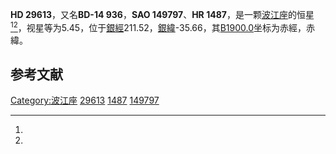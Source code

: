{{Starbox begin
| name = HD 29613
}}
{{Starbox observe
| epoch = [[J2000.0|J2000.0]]
| constell = [[波江座|波江座]]<ref name=SIMBAD>{{cite web
 | url=http://simbad.u-strasbg.fr/simbad/sim-id?Ident=HR+1487
 | title =Pulsating variable Star
 | publisher=Centre de Données astronomiques de Strasbourg
 | work=SIMBAD
 | accessdate=2012-07-13}}</ref><ref name=DATA>{{cite web
 | url=http://vizier.u-strasbg.fr/viz-bin/VizieR-5?-out.add=.&-source=5050&-corr=PK=HR&-out.max=9999&HR=1487
 | title=VizieR Detailed Page
 | accessdate=2012-07-13
 | archive-date=2016-03-05
 | archive-url=https://web.archive.org/web/20160305031109/http://vizier.u-strasbg.fr/viz-bin/VizieR-5?-out.add=.&-source=5050&-corr=PK=HR&-out.max=9999&HR=1487
 | dead-url=no
 }}</ref>
| 星官 = 
| ra = {{RA|4|39|19.7}}<ref name=SIMBAD /><ref name=DATA />
| dec = {{DEC|-14|21|33}}<ref name=SIMBAD /><ref name=DATA />
| appmag_v = 5.45<ref name=SIMBAD /><ref name=DATA />
}}
{{Starbox character
| class = K1IVa<ref name=SIMBAD /><ref name=DATA />
| b-v = 1.06<ref name=SIMBAD /><ref name=DATA />
| u-b = <ref name=SIMBAD /><ref name=DATA />
| r-i = <ref name=SIMBAD /><ref name=DATA />
| variable = 
}}
{{Starbox astrometry
| radial_v = 
| prop_mo_ra = 56
| parallax = 0.007
| p_error = 
}}
{{Starbox catalog
| names =BD-14 936，[[SAO星表|SAO]] 149797，[[HD星表|HD]] 29613，[[HR星表|HR]] 1487}}
{{Starbox reference |Simbad=HR+1487}}
{{Starbox end}}

'''HD 29613'''，又名'''BD-14 936'''，'''SAO 149797'''、'''HR 1487'''，是一颗[[波江座|波江座]]的恒星<ref name=SIMBAD /><ref name=DATA />，视星等为5.45，位于[[銀道座標系|銀經]]211.52，[[銀道座標系|銀緯]]-35.66，其[[B1900.0|B1900.0]]坐标为赤經{{RA|4|34|43.7}}，赤緯{{DEC|-14|-35.66|11}}。

== 参考文献 ==
{{reflist}}

{{star-stub}}
{{星官|九斿|9|7}}

[[Category:波江座|Category:波江座]]
[[Category:HD和HDE天體|29613]]
[[Category:HR天體|1487]]
[[Category:SAO天體|149797]]